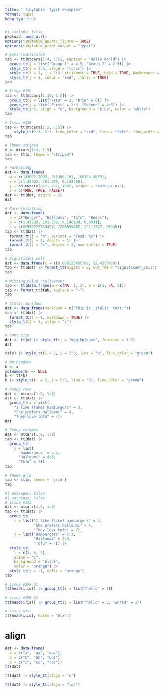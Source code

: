 ```yaml
---
title: "`tinytable` Typst examples"
format: typst
keep-typ: true
---
```


```r
#| include: false
pkgload::load_all()
options(tinytable_quarto_figure = TRUE)
options(tinytable_print_output = "typst")
```

```r
# Semi-complicated
tab <- tt(mtcars[1:4, 1:5], caption = "Hello World") |>
  group_tt(j = list("Group 1" = 4:5, "Group 2" = 2:3)) |>
  style_tt(j = 1:5, align = "lcccr") |>
  style_tt(i = 2, j = 1:3, strikeout = TRUE, bold = TRUE, background = "black", color = "white") |>
  style_tt(j = 1, color = "red", italic = TRUE)
tab
```

```r
# Issue #139
tab <- tt(mtcars[1:10, 1:5]) |>
  group_tt(i = list("Feta" = 2, "Brie" = 6)) |>
  group_tt(j = list("First" = 2:3, "Second" = 4:5)) |>
  style_tt(1:5, align = "c", background = "blue", color = "white")
tab
```

```r
# Issue #139
tab <- tt(mtcars[1:5, 1:5]) |>
    style_tt(2:3, 2:3, line_color = "red", line = "tblr", line_width = .05)
tab
```

```r
# Theme striped
x <- mtcars[1:4, 1:5]
tab <- tt(x, theme = "striped")
tab
```

```r
# Formatting
dat <- data.frame(
  w = c(143002.2092, 201399.181, 100188.3883),
  x = c(1.43402, 201.399, 0.134588),
  y = as.Date(c(897, 232, 198), origin = "1970-01-01"),
  z = c(TRUE, TRUE, FALSE))
dat <- tt(dat, digits = 2)
dat
```

```r
# More formatting
dat <- data.frame(
  a = c("Burger", "Halloumi", "Tofu", "Beans"),
  b = c(1.43202, 201.399, 0.146188, 0.0031),
  c = c(98938272783457, 7288839482, 29111727, 93945))
tab <- tt(dat) |>
  format_tt(j = "a", sprintf = "Food: %s") |>
  format_tt(j = 2, digits = 1) |>
  format_tt(j = "c", digits = 2, num_suffix = TRUE)
tab
```

```r
# Significant cell
dat <- data.frame(x = c(0.000123456789, 12.4356789))
tab <- tt(dat) |> format_tt(digits = 2, num_fmt = "significant_cell")
tab
```

```r
# Missing value replacement
tab <- tt(data.frame(a = c(NA, 1, 2), b = c(3, NA, 5)))
tab <- format_tt(tab, replace = "-")
tab
```

```r
# Italic markdown
dat <- data.frame(markdown = c("This is _italic_ text."))
tab <- tt(dat) |>
  format_tt(j = 1, markdown = TRUE) |>
  style_tt(j = 1, align = "c")
tab
```

```r
# Font size
dat <- tt(x) |> style_tt(j = "mpg|hp|qsec", fontsize = 1.5)
dat
```

```r
tt(x) |> style_tt(i = 2, j = 2:3, line = "b", line_color = "green")
```

```r
# No headers
k <- x
colnames(k) <- NULL
k <- tt(k)
k |> style_tt(i = 2, j = 2:3, line = "b", line_color = "green")
```

```r
# Group rows
dat <- mtcars[1:9, 1:8]
dat <- tt(dat) |>
  group_tt(i = list(
    "I like (fake) hamburgers" = 3,
    "She prefers halloumi" = 4,
    "They love tofu" = 7))
dat
```


```r
# Group columns
dat <- mtcars[1:9, 1:8]
tab <- tt(dat) |>
  group_tt(
    j = list(
      "Hamburgers" = 1:3,
      "Halloumi" = 4:5,
      "Tofu" = 7))
tab
```


```r
# Theme grid
tab <- tt(x, theme = "grid")
tab
```


```r
#| messages: false
#| warnings: false
# issue #323
dat <- mtcars[1:9, 1:8]
tab <- tt(dat) |> 
  group_tt(
    i = list("I like (fake) hamburgers" = 3,
             "She prefers halloumi" = 4,
             "They love tofu" = 7),
    j = list("Hamburgers" = 1:3,
             "Halloumi" = 4:5,
             "Tofu" = 7)) |>
  style_tt(
    i = c(3, 5, 9),
    align = "c",
    background = "black",
    color = "orange") |>
  style_tt(i = -1, color = "orange")
tab
```

```r
# issue #259 01
tt(head(iris)) |> group_tt(i = list("hello" = 1))
```

```r
# issue #259 02
tt(head(iris)) |> group_tt(i = list("hello" = 2, "world" = 2))
```


```r
# issue #357
tt(head(iris), notes = "blah")
```


# align

```r
dat <- data.frame(
  a = c("a", "aa", "aaa"),
  b = c("b", "bb", "bbb"),
  c = c("c", "cc", "ccc"))
tt(dat)
```
```r
tt(dat) |> style_tt(align = "c")
```
```r
tt(dat) |> style_tt(align = "lcr")
```
